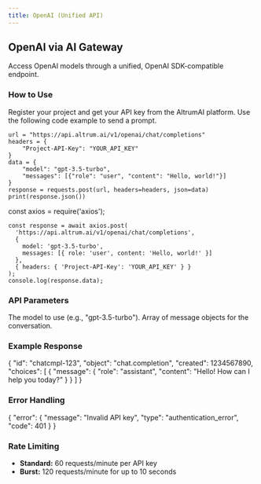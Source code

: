 ```yaml
---
title: OpenAI (Unified API)
---
```


## OpenAI via AI Gateway

Access OpenAI models through a unified, OpenAI SDK-compatible endpoint.

### How to Use

<Steps>
  <Step title="Obtain API Key">
    Register your project and get your API key from the AltrumAI platform.
  </Step>
  <Step title="Send a Request">
    Use the following code example to send a prompt.
  </Step>
</Steps>

<CodeGroup>
  <CodeBlock language="python" filename="openai_example.py">

    url = "https://api.altrum.ai/v1/openai/chat/completions"
    headers = {
        "Project-API-Key": "YOUR_API_KEY"
    }
    data = {
        "model": "gpt-3.5-turbo",
        "messages": [{"role": "user", "content": "Hello, world!"}]
    }
    response = requests.post(url, headers=headers, json=data)
    print(response.json())
  </CodeBlock>
  <CodeBlock language="javascript" filename="openai_example.js">
    const axios = require('axios');

    const response = await axios.post(
      'https://api.altrum.ai/v1/openai/chat/completions',
      {
        model: 'gpt-3.5-turbo',
        messages: [{ role: 'user', content: 'Hello, world!' }]
      },
      { headers: { 'Project-API-Key': 'YOUR_API_KEY' } }
    );
    console.log(response.data);
  </CodeBlock>
</CodeGroup>

### API Parameters

<ParamField name="model" type="string" required>
  The model to use (e.g., "gpt-3.5-turbo").
</ParamField>
<ParamField name="messages" type="array" required>
  Array of message objects for the conversation.
</ParamField>
<!-- Add all parameters with descriptions -->

### Example Response

<ResponseExample>
{
  "id": "chatcmpl-123",
  "object": "chat.completion",
  "created": 1234567890,
  "choices": [
    {
      "message": {
        "role": "assistant",
        "content": "Hello! How can I help you today?"
      }
    }
  ]
}
</ResponseExample>

### Error Handling

<ResponseExample>
{
  "error": {
    "message": "Invalid API key",
    "type": "authentication_error",
    "code": 401
  }
}
</ResponseExample>

### Rate Limiting

- **Standard:** 60 requests/minute per API key
- **Burst:** 120 requests/minute for up to 10 seconds